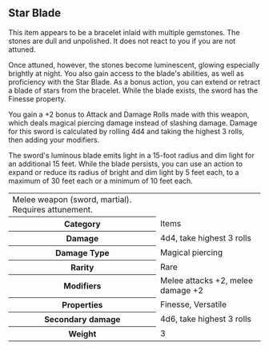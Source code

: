 
<Meta title="Tweaks|Magic Items/Star Blade" />

## Star Blade

This item appears to be a bracelet inlaid with multiple gemstones. The stones are dull and unpolished.
It does not react to you if you are not attuned.

Once attuned, however, the stones become luminescent, glowing especially brightly at night. You also 
gain access to the blade's abilities, as well as proficiency with the Star Blade. As a bonus action, 
you can extend or retract a blade of stars from the bracelet. While the blade exists, the sword has
the Finesse property. 

You gain a +2 bonus to Attack and Damage Rolls made with this weapon, which deals magical piercing damage 
instead of slashing damage. Damage for this sword is calculated by rolling 4d4 and taking the highest 
3 rolls, then adding your modifiers.

The sword's luminous blade emits light in a 15-foot radius and dim light for an additional 15 feet. 
 While the blade persists, you can use an action to expand or reduce its radius 
of bright and dim light by 5 feet each, to a maximum of 30 feet each or a minimum of 10 feet each. 

<table className='table'>
  <tbody>
    <tr>
      <td colSpan={2}>
        Melee weapon (sword, martial). Requires attunement.
      </td>
    </tr>
    <tr>
      <th>Category</th>
      <td>Items</td>
    </tr>
    <tr>
      <th>Damage</th>
      <td>4d4, take highest 3 rolls</td>
    </tr>
    <tr>
      <th>Damage Type</th>
      <td>Magical piercing</td>
    </tr>
    <tr>
      <th>Rarity</th>
      <td>Rare</td>
    </tr>
    <tr>
      <th>Modifiers</th>
      <td>Melee attacks +2, melee damage +2</td>
    </tr>
    <tr>
      <th>Properties</th>
      <td>Finesse, Versatile</td>
    </tr>
    <tr>
      <th>Secondary damage</th>
      <td>4d6, take highest 3 rolls</td>
    </tr>
    <tr>
      <th>Weight</th>
      <td>3</td>
    </tr>
  </tbody>
</table>